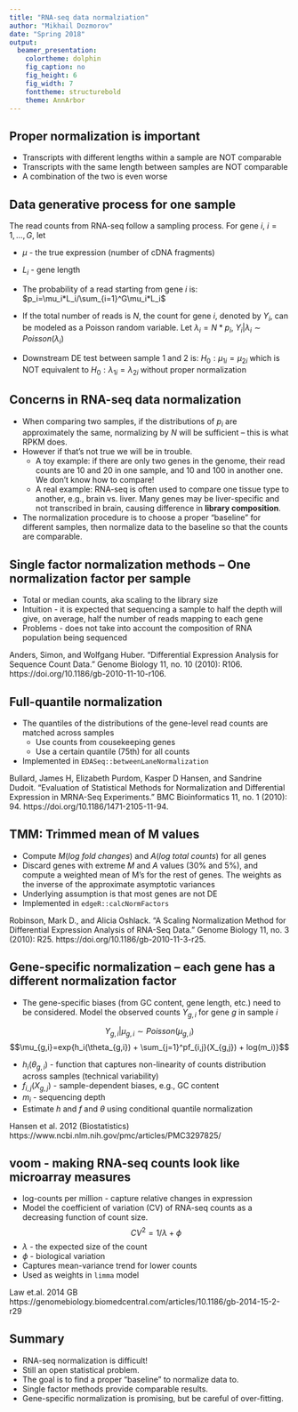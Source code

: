 ```yaml
---
title: "RNA-seq data normalziation"
author: "Mikhail Dozmorov"
date: "Spring 2018"
output:
  beamer_presentation:
    colortheme: dolphin
    fig_caption: no
    fig_height: 6
    fig_width: 7
    fonttheme: structurebold
    theme: AnnArbor
---
```


## Proper normalization is important

- Transcripts with different lengths within a sample are NOT comparable
- Transcripts with the same length between samples are NOT comparable
- A combination of the two is even worse

## Data generative process for one sample

The read counts from RNA-seq follow a sampling process. For gene $i$, $i=1,...,G$, let  

- $\mu$ - the true expression (number of cDNA fragments)
- $L_i$ - gene length

- The probability of a read starting from gene $i$ is: $p_i=\mu_i*L_i/\sum_{i=1}^G\mu_i*L_i$
- If the total number of reads is $N$, the count for gene $i$, denoted by $Y_i$, can be modeled as a Poisson random variable. Let $\lambda_i=N*p_i$, $Y_i|\lambda_i \sim Poisson(\lambda_i)$
- Downstream DE test between sample 1 and 2 is: $H_0:\mu_{1i}=\mu_{2i}$ which is NOT equivalent to $H_0:\lambda_{1i}=\lambda_{2i}$ without proper normalization
  
## Concerns in RNA-seq data normalization

- When comparing two samples, if the distributions of $p_i$ are approximately the same, normalizing by $N$ will be sufficient – this is what RPKM does.
- However if that’s not true we will be in trouble.  
    - A toy example: if there are only two genes in the genome, their read counts are 10 and 20 in one sample, and 10 and 100 in another one. We don’t know how to compare!  
    - A real example: RNA-seq is often used to compare one tissue type to another, e.g., brain vs. liver. Many genes may be liver-specific and not transcribed in brain, causing difference in **library composition**.
- The normalization procedure is to choose a proper “baseline” for different samples, then normalize data to the baseline so that the counts are comparable.

## Single factor normalization methods – One normalization factor per sample

- Total or median counts, aka scaling to the library size
- Intuition - it is expected that sequencing a sample to half the depth will give, on average, half the number of reads mapping to each gene
- Problems - does not take into account the composition of RNA population being sequenced

\tiny Anders, Simon, and Wolfgang Huber. “Differential Expression Analysis for Sequence Count Data.” Genome Biology 11, no. 10 (2010): R106. https://doi.org/10.1186/gb-2010-11-10-r106.

## Full-quantile normalization

- The quantiles of the distributions of the gene-level read counts are matched across samples
    - Use counts from cousekeeping genes
    - Use a certain quantile (75th) for all counts
- Implemented in `EDASeq::betweenLaneNormalization`

\tiny Bullard, James H, Elizabeth Purdom, Kasper D Hansen, and Sandrine Dudoit. “Evaluation of Statistical Methods for Normalization and Differential Expression in MRNA-Seq Experiments.” BMC Bioinformatics 11, no. 1 (2010): 94. https://doi.org/10.1186/1471-2105-11-94.

## TMM: Trimmed mean of M values

- Compute $M(log\ fold\ changes)$ and $A(log\ total\ counts)$ for all genes
- Discard genes with extreme $M$ and $A$ values (30% and 5%), and compute a weighted mean of M’s for the rest of genes. The weights as the inverse of the approximate asymptotic variances
- Underlying assumption is that most genes are not DE
- Implemented in `edgeR::calcNormFactors`

\tiny Robinson, Mark D., and Alicia Oshlack. “A Scaling Normalization Method for Differential Expression Analysis of RNA-Seq Data.” Genome Biology 11, no. 3 (2010): R25. https://doi.org/10.1186/gb-2010-11-3-r25.

## Gene-specific normalization – each gene has a different normalization factor

- The gene-specific biases (from GC content, gene length, etc.) need to be considered. Model the observed counts $Y_{g,i}$ for gene $g$ in sample $i$

$$Y_{g,i}|\mu_{g,i} \sim Poisson(\mu_{g,i})$$
$$\mu_{g,i}=exp{h_i(\theta_{g,i}) + \sum_{j=1}^pf_{i,j}(X_{g,j}) + log(m_i)}$$

- $h_i(\theta_{g,i})$ - function that captures non-linearity of counts distribution across samples (technical variability)
- $f_{i,j}(X_{g,j})$ - sample-dependent biases, e.g., GC content
- $m_i$ - sequencing depth
- Estimate $h$ and $f$ and $\theta$ using conditional quantile normalization

\tiny Hansen et al. 2012 (Biostatistics) https://www.ncbi.nlm.nih.gov/pmc/articles/PMC3297825/  

## voom - making RNA-seq counts look like microarray measures

- log-counts per million - capture relative changes in expression
- Model the coefficient of variation (CV) of RNA-seq counts as a decreasing function of count size.
$$CV^2=1/\lambda + \phi$$
- $\lambda$ - the expected size of the count
- $\phi$ - biological variation
- Captures mean-variance trend for lower counts
- Used as weights in `limma` model

\tiny Law et.al. 2014 GB https://genomebiology.biomedcentral.com/articles/10.1186/gb-2014-15-2-r29

## Summary

- RNA-seq normalization is difficult!
- Still an open statistical problem.
- The goal is to find a proper “baseline” to normalize data to.
- Single factor methods provide comparable results.
- Gene-specific normalization is promising, but be careful of over-fitting.

